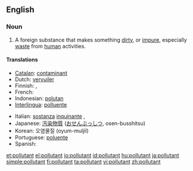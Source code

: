 ==English==

===Noun===
{{wikipedia}}
{{en-noun}}

# A foreign substance that makes something [[dirty]], or [[impure]], especially [[waste]] from [[human]] activities.

====Translations====
{{trans-top|something that pollutes}}
* [[Catalan]]: [[contaminant]] {{m}}
* Dutch: [[vervuiler]] {{m}}
* Finnish: {{t-|fi|saaste}}, {{t-|fi|epäpuhtaus}}
* French: {{t+|fr|polluant|m}}
* Indonesian: [[polutan]]
* [[Interlingua]]: [[polluente]]
{{trans-mid}}
* Italian: [[sostanza]] [[inquinante]] {{f}}, {{t+|it|inquinante|m}}
* Japanese: [[汚染物質]] ([[おせんぶっしつ]], osen-busshitsu)
* Korean: 오염물질 (oyum-muljil)
* Portuguese: [[poluente]] {{m}}
* Spanish: {{t-|es|contaminante|m}}
{{trans-bottom}}

[[et:pollutant]]
[[el:pollutant]]
[[io:pollutant]]
[[id:pollutant]]
[[hu:pollutant]]
[[ja:pollutant]]
[[simple:pollutant]]
[[fi:pollutant]]
[[ta:pollutant]]
[[vi:pollutant]]
[[zh:pollutant]]